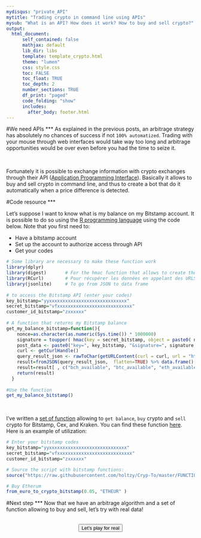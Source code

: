 ```yaml
---
mydisqus: "private_API"
mytitle: "Trading crypto in command line using APIs"
mysub: "What is an API? How does it work? How to buy and sell crypto?"
output:
  html_document:
      self_contained: false    
      mathjax: default
      lib_dir: libs
      template: template_crypto.html
      theme: "lumen"
      css: style.css
      toc: FALSE
      toc_float: TRUE
      toc_depth: 2
      number_sections: TRUE
      df_print: "paged"
      code_folding: "show"
      includes: 
        after_body: footer.html
---
```



<div class="mycontent">









#We need APIs
***
As explained in the previous posts, an arbitrage strategy has absolutely no chances of success if not `100% automatized`. Trading with your mouse through web interfaces would take way too long and arbitrage opportunities would be over even before you had the time to seize it.

<br>

Fortunately it is possible to exchange information with crypto exchanges through their API ([Application Programming Interface](https://en.wikipedia.org/wiki/Application_programming_interface)). Basically it allows to buy and sell crypto in command line, and thus to create a bot that do it automatically when a price difference is detected.




#Code resource
***

Let's suppose I want to know what is my balance on my Bitstamp account. It is possible to do so using the [R programming language](https://www.r-project.org) using the code below. Note that you first need to:

- Have a bitstamp account
- Set up the account to authorize access through API
- Get your codes

```r
# Some library are necessary to make these function work
library(dplyr)
library(digest)       # For the hmac function that allows to create the signature
library(RCurl)        # Pour récupérer les données en appelant des URLS
library(jsonlite)     # To go from JSON to data frame
  
# to access the Bitstamp API (enter your codes)
key_bitstamp="yyxxxxxxxxxxxxxxxxxxxxxxxxxxxxx"
secret_bitstamp="vfxxxxxxxxxxxxxxxxxxxxxxxxxxxx"
customer_id_bitstamp="zxxxxxx"
  
# A function that returns my Bitstamp balance
get_my_balance_bitstamp=function(){
    nonce=as.character(as.numeric(Sys.time()) * 1000000)
    signature = toupper( hmac(key = secret_bitstamp, object = paste0( nonce, customer_id_bitstamp, key_bitstamp), algo = "sha256"))
    post_data <- paste0("key=", key_bitstamp, "&signature=", signature, "&nonce=", nonce)
    curl <- getCurlHandle()
    query_result_json <- rawToChar(getURLContent(curl = curl, url = "https://www.bitstamp.net/api/v2/balance/", binary = TRUE, postfields = post_data))
    result=fromJSON(query_result_json,  flatten=TRUE) %>% data.frame()
    result=result[ , c("bch_available", "btc_available", "eth_available", "eur_available", "ltc_available", "xrp_available")]
    return(result)
  }
  
#Use the function
get_my_balance_bitstamp()
```

<br>

I've written a [set of function](https://github.com/holtzy/Cryp-To/tree/master/FUNCTIONS) allowing to `get balance`, `buy` crypto and `sell` crypto for Bitstamp, Cex, and Kraken. You can find these function [here](https://github.com/holtzy/Cryp-To/tree/master/FUNCTIONS). Here is an example of utilization:

```r
# Enter your bitstamp codes
key_bitstamp="yyxxxxxxxxxxxxxxxxxxxxxxxxxxxxx"
secret_bitstamp="vfxxxxxxxxxxxxxxxxxxxxxxxxxxxx"
customer_id_bitstamp="zxxxxxx"

# Source the script with bitstamp functions:
source("https://raw.githubusercontent.com/holtzy/Cryp-To/master/FUNCTIONS/Private_API_Functions_Bitstamp.R")

# Buy Etherum
from_euro_to_crypto_bitstamp(0.05, "ETHEUR" )
```




#Next step
***
Now that we have an arbitrage algorithm and a set of function allowing to buy and sell, let's try with real data!

<br>
<center>
<button class="btn btn-primary" href="">Let's play for real</button>
</center>
<br><br>


</div>













